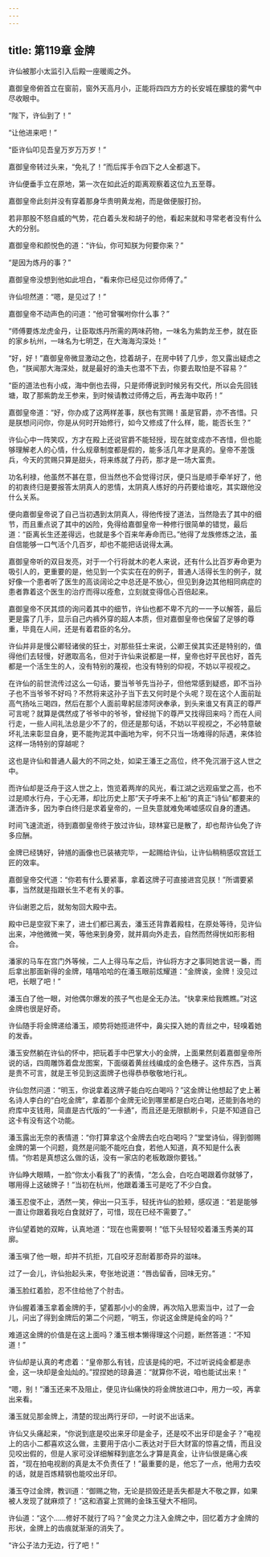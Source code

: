 ```yaml
---
---
---
```

title: 第119章 金牌
---





许仙被那小太监引入后殿一座暖阁之外。

嘉御皇帝俯首立在窗前，窗外天高月小，正能将四四方方的长安城在朦胧的雾气中尽收眼中。

“陛下，许仙到了！”

“让他进来吧！”

“臣许仙叩见吾皇万岁万万岁！”

嘉御皇帝转过头来，“免礼了！”而后挥手令四下之人全都退下。

许仙便垂手立在原地，第一次在如此近的距离观察着这位九五至尊。

嘉御皇帝此刻并没有穿着那身华贵明黄龙袍，而是做便服打扮。

若非那股不怒自威的气势，花白着头发和胡子的他，看起来就和寻常老者没有什么大的分别。

嘉御皇帝和颜悦色的道：“许仙，你可知朕为何要你来？”

“是因为炼丹的事？”

嘉御皇帝没想到他如此坦白，“看来你已经见过你师傅了。”

许仙坦然道：“嗯，是见过了！”

嘉御皇帝不动声色的问道：“他可曾嘱咐你什么事？”

“师傅要炼龙虎金丹，让臣取炼丹所需的两味药物，一味名为紫韵龙王参，就在臣的家乡杭州，一味名为七明芝，在大海海沟深处！”

“好，好！”嘉御皇帝微显激动之色，捻着胡子，在房中转了几步，忽又露出疑虑之色，“朕闻那大海深处，就是最好的渔夫也潜不下去，你要去取怕是不容易？”

“臣的道法也有小成，海中倒也去得，只是师傅说到时候另有交代，所以会先回钱塘，取了那紫韵龙王参来，到时候请教过师傅之后，再去海中取药！”

嘉御皇帝道：“好，你办成了这两样差事，朕也有赏赐！虽是官爵，亦不吝惜。只是朕想问问你，你是从何时开始修行，如今又修成了什么样，能，能否长生？”

许仙心中一阵笑叹，方才在殿上还说官爵不能轻授，现在就变成亦不吝惜，但也能够理解老人的心情，什么规章制度都是假的，能多活几年才是真的。皇帝不差饿兵，今天的赏赐只算是甜头，将来练就了丹药，那才是一场大富贵。

功名利禄，他虽然不甚在意，但当然也不会觉得讨厌，便只当是顺手牵羊好了，他的初衷终归是要报答太阴真人的恩情，太阴真人练好的丹药要给谁吃，其实跟他没什么关系。

便向嘉御皇帝说了自己当初遇到太阴真人，得他传授了道法，当然隐去了其中的细节，而且重点说了其中的凶险，免得给嘉御皇帝一种修行很简单的错觉，最后道：“臣离长生还差得远，也就是多个百来年寿命而已。”他得了龙族修炼之法，虽自信能够一口气活个几百岁，却也不能把话说得太满。

嘉御皇帝听的双目发亮，对于一个行将就木的老人来说，还有什么比百岁寿命更为吸引人的，更重要的是，他见到一个实实在在的例子，普通人活得长生的例子，就好像一个患者听了医生的高谈阔论之中总还是不放心，但见到身边其他相同病症的患者靠着这个医生的治疗而得以痊愈，立刻就变得信心百倍起来。

嘉御皇帝不厌其烦的询问着其中的细节，许仙也都不卑不亢的一一予以解答，最后更是露了几手，显示自己内裤外穿的超人本质，但对嘉御皇帝也保留了足够的尊重，毕竟在人间，还是有着君臣的名分。

许仙并非是慢公卿轻诸侯的狂士，对那些狂士来说，公卿王侯其实还是特别的，值得他们去轻慢，好邀取高名，但对于许仙来说都是一样，皇帝也好平民也好，首先都是一个活生生的人，没有特别的蔑视，也没有特别的仰视，不妨以平视视之。

在许仙的前世流传过这么一句话，要当爷爷先当孙子，但他常感到疑惑，即不当孙子也不当爷爷不好吗？不然将来这孙子当下去又何时是个头呢？现在这个人面前趾高气扬吆三喝四，然后在那个人面前卑躬屈漆阿谀奉承，到头来谁又有真正的尊严可言呢？就算是偶然成了爷爷中的爷爷，曾经抛下的尊严又找得回来吗？而在人间行走，一些人间礼法总是少不了的，但还是那句话，不妨以平视视之，不必特意破坏礼法来彰显自身，更不能拘泥其中画地为牢，何不只当一场难得的际遇，来体验这样一场特别的穿越呢？

这也是许仙和普通人最大的不同之处，如梁王潘王之高位，终不免沉溺于这人世之中。

而许仙却是泛舟于这人世之上，饱览着两岸的风光，看江湖之远观庙堂之高，也不过是顺水行舟，于心无滞，却比历史上那“天子呼来不上船”的真正“诗仙”都要来的潇洒许多，因为李白终归是求着皇帝的，一旦失意就难免唏嘘感叹自身的遭遇。

时间飞速流逝，待到嘉御皇帝终于放过许仙，琼林宴已是散了，却也帮许仙免了许多应酬。

金牌已经铸好，钟馗的画像也已装裱完毕，一起赐给许仙，让许仙稍稍感叹宫廷工匠的效率。

嘉御皇帝交代道：“你若有什么要紧事，拿着这牌子可直接进宫见朕！”所谓要紧事，当然就是指跟长生不老有关的事。

许仙谢恩之后，就匆匆回大殿中去。

殿中已是空寂下来了，进士们都已离去，潘玉还背靠着殿柱，在原处等待，见许仙出来，冲他微微一笑，等他来到身旁，就并肩向外走去，自然而然得恍如形影相合。

潘家的马车在宫门外等候，二人上得马车之后，许仙将方才之事同她言说一番，而后拿出那面新得的金牌，嘻嘻哈哈的在潘玉眼前炫耀道：“金牌诶，金牌！没见过吧，长眼了吧！”

潘玉白了他一眼，对他偶尔爆发的孩子气也是全无办法。“快拿来给我瞧瞧。”对这金牌也很是好奇。

许仙随手将金牌递给潘玉，顺势将她揽进怀中，鼻尖探入她的青丝之中，轻嗅着她的发香。

潘玉安然躺在许仙的怀中，把玩着手中巴掌大小的金牌，上面果然刻着嘉御皇帝所说的话，四周雕饰着盘龙图案，下面缀着黄丝线编成的金色穗子。这件东西，当真是贵不可言，就是王爷见到这面牌子也得恭恭敬敬地行礼。

许仙忽然问道：“明玉，你说拿着这牌子能白吃白喝吗？”这金牌让他想起了史上著名诗人李白的“白吃金牌”，拿着那个金牌无论到哪里都是白吃白喝，还能到各地的府库中支钱用，简直是古代版的“一卡通”，而且还是无限额刷卡，只是不知道自己这卡有没有这个功能。

潘玉露出无奈的表情道：“你打算拿这个金牌去白吃白喝吗？”堂堂诗仙，得到御赐金牌的第一个问题，竟然是问能不能吃白食，若他人知道，真不知是什么表情。“你若是真想这么做的话，没有一家店的老板敢跟你要钱。”

许仙睁大眼睛，一脸“你太小看我了”的表情，“怎么会，白吃白喝跟着你就够了，哪用得上这破牌子！”当初在杭州，他跟着潘玉可是吃了不少白食。

潘玉忍俊不止，洒然一笑，伸出一只玉手，轻抚许仙的脸颊，感叹道：“若是能够一直让你跟着我吃白食就好了，可惜，现在已经不需要了。”

许仙望着她的双眸，认真地道：“现在也需要啊！”低下头轻轻咬着潘玉秀美的耳廓。

潘玉嗔了他一眼，却并不抗拒，兀自咬牙忍耐着那奇异的滋味。

过了一会儿，许仙抬起头来，夸张地说道：“唇齿留香，回味无穷。”

潘玉脸红着脸，忍不住给他了个肘击。

许仙握着潘玉拿着金牌的手，望着那小小的金牌，再次陷入思索当中，过了一会儿，问出了得到金牌后的第二个问题，“明玉，你说这金牌是纯金的吗？”

难道这金牌的价值是在这上面吗？潘玉根本懒得理这个问题，断然答道：“不知道！”

许仙却是认真的考虑着：“皇帝那么有钱，应该是纯的吧，不过听说纯金都是赤金，这一块却是金灿灿的。”捏捏她的琼鼻道：“就算你不说，咱也能试出来！”

“嗯，别！”潘玉还来不及阻止，便见许仙痛快的将金牌放进口中，用力一咬，再拿出来看。

潘玉就见那金牌上，清楚的现出两行牙印，一时说不出话来。

许仙又头痛起来，“你说到底是咬出来牙印是金子，还是咬不出牙印是金子？”电视上的店小二都喜欢这么做，主要用于店小二表达对于巨大财富的惊喜之情，而且没见咬出假的，但是人家可没详细解释到底怎么才算是真金，让许仙很是痛心疾首，“现在拍电视剧的真是太不负责任了！”最重要的是，他忘了一点，他用力去咬的话，就是百炼精钢也能咬出牙印。

潘玉夺过金牌，教训道：“御赐之物，无论是损毁还是丢失都是大不敬之罪，如果被人发现了就麻烦了！”这和酒宴上赏赐的金珠玉璧大不相同。

许仙道：“这个……修好不就行了吗？”金灵之力注入金牌之中，回忆着方才金牌的形状，金牌上的齿痕就渐渐的消失了。

“许公子法力无边，行了吧！”
